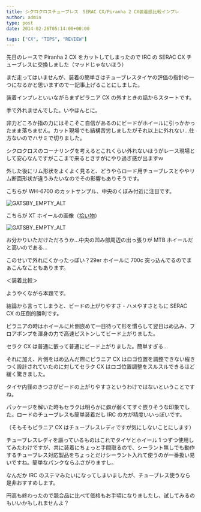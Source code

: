 ---
title: シクロクロスチューブレス　SERAC CX/Piranha 2 CX装着感比較インプレ
author: admin
type: post
date: 2014-02-26T05:14:00+00:00

tags: ["CX", "TIPS", "REVIEW"]
---

先日のレースで Piranha 2 CX をカットしてしまったので IRC の SERAC CX チューブレスに交換しました（マッドじゃないほう）

まだ走ってはいませんが、装着の簡単さはチューブレスタイヤの評価の指針の一つになるかと思いますので一記事上げることにしました。

装着インプレといいながらまずピラニア CX の外すときの話からスタートです。

手で外れませんでした。いやほんとに。

非力どころか指の力にはそこそこ自信があるのにビードがホイールに引っかかったまま落ちません。カット現場でも結構苦労しましたがそれ以上に外れない…仕方ないのでハサミで切りました。

シクロクロスのコーナリングを考えるとこれくらい外れないほうがレース現場として安心なんですがここまで来るとさすがにやり過ぎ感が出ますｗ

外した後にリム形状をよくよく見ると、どうやらロード用チューブレスとややリム断面形状が違うみたいなのでその影響もありそうです。

こちらが WH-6700 のカットサンプル、中央のくぼみ付近に注目です。

![GATSBY_EMPTY_ALT](./6700-5.jpg)

こちらが XT ホイールの画像（<a href="http://blogs.yahoo.co.jp/guest_syu/10113189.html" target="_blank">拾い物</a>）

![GATSBY_EMPTY_ALT](./img_0.jpg)

お分かりいただけただろうか…中央の凹み部周辺の出っ張りが MTB ホイールだと高いのである…

このせいで外れにくかったっぽい？29er ホイールに 700c 突っ込んでるのでまぁこんなこともあります。

＜装着比較＞

ようやくながら本題です。

結論から言ってしまうと、ビードの上がりやすさ・ハメやすさともに SERAC CX の圧倒的勝利です。

ピラニアの時はホイールに片側嵌めて一日待って形を慣らして翌日はめ込み、フロアポンプを渾身の力で高速ピストンしてビード上がりました。

セラク CX は普通に嵌って普通にビード上がりました。簡単すぎる…

それに加え、片側をはめ込んだ際にピラニア CX はロゴ位置を調整できない程きつく設計されていたのに対してセラク CX はロゴ位置調整をスルスルできるほど緩く驚きました。

タイヤ内径のきつさがビードの上がりやすさというわけではないということですね。

パッケージを解いた時もセラクは明らかに癖が弱くてすぐ嵌りそうな印象でした。ロードのチューブレスも簡単装着だし IRC の方が精度いいっぽいです。

（そもそもピラニア CX はチューブレスレディですが気にしないことにします）

チューブレスレディを謳っているものはこれでタイヤとホイール 1 つずつ使用してみたわけですが、共に装着にちょっと手間取るので、シーラント無しでも動作するチューブレス対応製品をちょっとだけシーラント入れて使うのが一番扱い易いですね。簡単なパンクならふさがりますし。

なんだか IRC のステマみたいになってしまいましたが、チューブレス使うなら是非おすすめします。

円高も終わったので競合品に比べて価格もお手頃になりましたし、試してみるのもいいかもしれませんよ？

<LinkBox isAmazonLink url="https://www.amazon.co.jp/dp/B00QHS8BQE/" />
